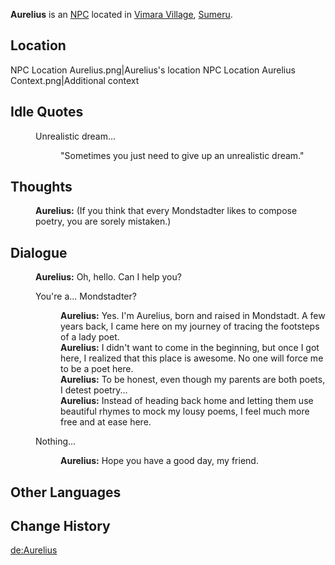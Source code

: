 {{Meta
<!-- Remove this template after adding the missing info -->
|missing_NPC_profile  = yes
}}
{{Character Infobox
|type             = NPC
|image            = NPC Aurelius.png
|region           = Mondstadt
|location         = Sumeru
|affiliation      = Vimara Village
|title            = Hunter

|ancestry         = <!-- Clan/family -->
|father           = 
|mother           = 
|spouse           = 
|sibling          = 
|child            = 
|relative         = 

|voiceEN          = 
|voiceCN          = 
|voiceJP          = 
|dialoguereward   = 
}}
'''Aurelius''' is an [[NPC]] located in [[Vimara Village]], [[Sumeru]].

==Location==
<gallery>
NPC Location Aurelius.png|Aurelius's location
NPC Location Aurelius Context.png|Additional context
</gallery>
<!--
==Profile==
''(To be added.)''

===Personality===
''(To be added.)''

===Appearance===
''(To be added.)''

==Quests and Events==
{{Quests and Events}}
-->
==Idle Quotes==
{{Dialogue start}}
: {{DIcon|Idle}} Unrealistic dream...
:: {{A|VO Aurelius 01.ogg}} "Sometimes you just need to give up an unrealistic dream."
{{Dialogue end}}

==Thoughts==
{{All Schemes to Know Explanation|name=Aurelius}}
{{Dialogue start}}
:{{A|VO Aurelius All Schemes to Know 01.ogg}} '''Aurelius:''' (If you think that every Mondstadter likes to compose poetry, you are sorely mistaken.)
{{Dialogue end}}

==Dialogue==
{{Dialogue start}}
:'''Aurelius:''' Oh, hello. Can I help you?
:{{DIcon}} You're a... Mondstadter?
::'''Aurelius:''' Yes. I'm Aurelius, born and raised in Mondstadt. A few years back, I came here on my journey of tracing the footsteps of a lady poet.
::'''Aurelius:''' I didn't want to come in the beginning, but once I got here, I realized that this place is awesome. No one will force me to be a poet here.
::'''Aurelius:''' To be honest, even though my parents are both poets, I detest poetry...
::'''Aurelius:''' Instead of heading back home and letting them use beautiful rhymes to mock my lousy poems, I feel much more free and at ease here.
:{{DIcon}} Nothing...
::'''Aurelius:''' Hope you have a good day, my friend.
{{Dialogue end}}
<!--
==Event Dialogue==
===Event Name===
{{Dialogue start}}
:'''{{subst:PAGENAME}}:'''
{{Dialogue end}}

==Trivia==
* 
-->
==Other Languages==
{{Other Languages
|default_hidden = 1
|en      = Aurelius
|zhs     = 奥雷乌斯
|zhs_rm  = Àoléiwūsī
|zht     = 奧雷烏斯
|zht_rm  = Àoléiwūsī
|ja      = アウレリウス
|ja_rm   = Aureriusu
|ko      = 아우렐리우스
|ko_rm   = Aurelliuseu
|es      = Aurelius
|fr      = Aurelius
|ru      = Аврелий
|th      = Aurelius
|vi      = Aurelius
|de      = Aurelius
|id      = Aurelius
|pt      = Aurelius
|tr      = Aurelius
|it      = Aurelius
}}

==Change History==
{{Change History|3.0}}
<!--
==References==
{{Reflist}}
-->

[[de:Aurelius]]